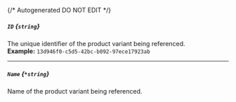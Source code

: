 {/* Autogenerated DO NOT EDIT  */}
##### `ID` *{`string`}*
The unique identifier of the product variant being referenced.
<br/>
**Example:** `13d946f0-c5d5-42bc-b092-97ece17923ab`

---
##### `Name` *{`*string`}*
Name of the product variant being referenced.

